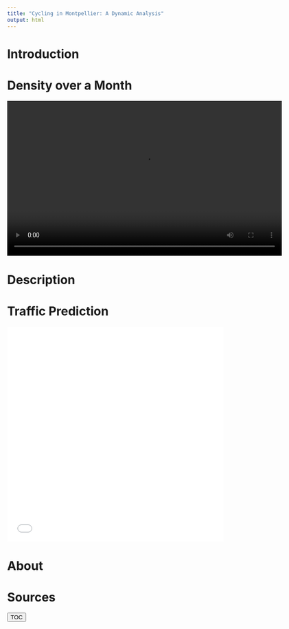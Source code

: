 ---
title: "Cycling in Montpellier: A Dynamic Analysis"
output: html
---

# Introduction

# Density over a Month

<video width="640" height="360" controls>
  <source src="compteurs_animation.mp4" type="video/mp4">
</video>

# Description

# Traffic Prediction

<iframe src="mtp_interactive.html" width="100%" height="500px" frameborder="0"></iframe>

# About

# Sources


<button id="toc-toggle"> TOC</button>

<script>
    const toc = document.getElementById('TOC'); 
    const toggleButton = document.getElementById('toc-toggle');

    toggleButton.addEventListener('click', () => {
        toc.classList.toggle('collapsed');
        
        if (toc.classList.contains('collapsed')) 
        {toggleButton.textContent='Show';} 
        else {toggleButton.textContent = 'Hide';}
    });
</script>